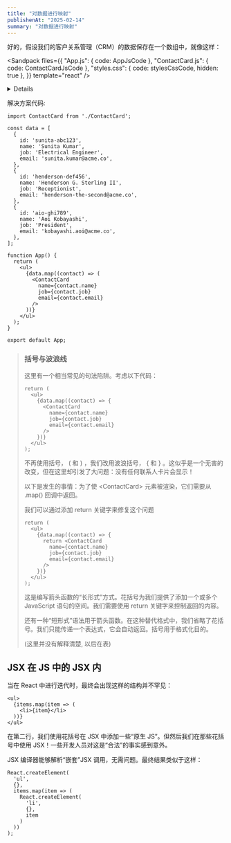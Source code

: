 ```yaml
---
title: "对数据进行映射"
publishenAt: "2025-02-14"
summary: "对数据进行映射"
---
```




好的，假设我们的客户关系管理（CRM）的数据保存在一个数组中，就像这样：

<Sandpack
  files={{
    "App.js": { code: AppJsCode },
    "ContactCard.js": { code: ContactCardJsCode },
    "styles.css": { code: stylesCssCode, hidden: true },
  }}
  template="react"
/>

<details>
我们想为 data 数组中的每个联系人创建一个 \<ContactCard> 元素，并传入他们的姓名/职位/电子邮件。

在其他框架如 Vue 和 Angular 中，提供了用于迭代的特殊语法。然而，在 React 中，我们完全依赖 JavaScript。没有用于进行此类迭代的“React 语法”。

与其他模板语言不同，在此没有类似 v-for 或 #each 的指令用于迭代。

React 为我们提供了一项功能：我们可以传递一个数组，React 将为我们拆包并渲染每个项目。例如，我们可以渲染 \{\['hello', 'world']} ，我们将在 DOM 中看到包含“helloworld”内容。

所以，解决方案是创建一个 React 元素数组，然后将该数组传递给 JSX 中的 React。

我们可以通过多种方式创建一个元素数组：例如，我们可以使用一个 for 循环。但目前最常见的方法还是使用 .map 方法。

我们可以调用 data.map 并为每个元素渲染一个 \<ContactCard> 元素。然后，我们可以在 \<ul> 内创建一个表达式插槽来接收该数组。

> 在开发者控制台中，我们确实收到了有关缺失密钥的警告。我们将在下一课中解决这个警告。

这是关于 React 的美妙之处。我们不必学习一个“神奇”的新语法，我们可以使用我们所知道和热爱的 JavaScript！例如， slice 让我们渲染数组的一个子集。

</details>

解决方案代码:

```JSX
import ContactCard from './ContactCard';

const data = [
  {
    id: 'sunita-abc123',
    name: 'Sunita Kumar',
    job: 'Electrical Engineer',
    email: 'sunita.kumar@acme.co',
  },
  {
    id: 'henderson-def456',
    name: 'Henderson G. Sterling II',
    job: 'Receptionist',
    email: 'henderson-the-second@acme.co',
  },
  {
    id: 'aio-ghi789',
    name: 'Aoi Kobayashi',
    job: 'President',
    email: 'kobayashi.aoi@acme.co',
  },
];

function App() {
  return (
    <ul>
      {data.map((contact) => (
        <ContactCard
          name={contact.name}
          job={contact.job}
          email={contact.email}
        />
      ))}
    </ul>
  );
}

export default App;
```

> ### 括号与波浪线
>
> 这里有一个相当常见的句法陷阱。考虑以下代码：
>
> ```JSX
> return (
>   <ul>
>     {data.map((contact) => {
>       <ContactCard
>         name={contact.name}
>         job={contact.job}
>         email={contact.email}
>       />
>     })}
>   </ul>
> );
>
> ```
>
> 不再使用括号， ( 和 ) ，我们改用波浪括号， \{ 和 \} 。这似乎是一个无害的改变，但在这里却引发了大问题：没有任何联系人卡片会显示！
>
> 以下是发生的事情：为了使 \<ContactCard\> 元素被渲染，它们需要从 .map() 回调中返回。
>
> 我们可以通过添加 return 关键字来修复这个问题
>
> ```JSX
> return (
>   <ul>
>     {data.map((contact) => {
>       return <ContactCard
>         name={contact.name}
>         job={contact.job}
>         email={contact.email}
>       />
>     })}
>   </ul>
> );
> ```
>
> 这是编写箭头函数的“长形式”方式。花括号为我们提供了添加一个或多个 JavaScript 语句的空间。我们需要使用 return 关键字来控制返回的内容。
>
> 还有一种“短形式”语法用于箭头函数。在这种替代格式中，我们省略了花括号。我们只能传递一个表达式，它会自动返回。括号用于格式化目的。
>
> (这里并没有解释清楚, 以后在表)

## JSX 在 JS 中的 JSX 内

当在 React 中进行迭代时，最终会出现这样的结构并不罕见：

```JSX
<ul>
  {items.map(item => (
    <li>{item}</li>
  ))}
</ul>
```

在第二行，我们使用花括号在 JSX 中添加一些“原生 JS”。但然后我们在那些花括号中使用 JSX！一些开发人员对这是“合法”的事实感到意外。

JSX 编译器能够解析“嵌套”JSX 调用，无需问题。最终结果类似于这样：

```JSX
React.createElement(
  'ul',
  {},
  items.map(item => (
    React.createElement(
      'li',
      {},
      item
    )
  ))
);
```
